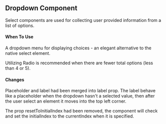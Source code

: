 ## Dropdown Component

Select components are used for collecting user provided information from a list of options.

#### When To Use

A dropdown menu for displaying choices - an elegant alternative to the native select element.

Utilizing Radio is recommended when there are fewer total options (less than 4 or 5).

#### Changes

Placeholder and label had been merged into label prop.
The label behave like a placeholder when the dropdown hasn't a selected value, then after the user select an element it moves into the top left corner.

The prop resetToInitialIndex had been removed, the component will check and set the initialIndex to the currentIndex when it is specified.
